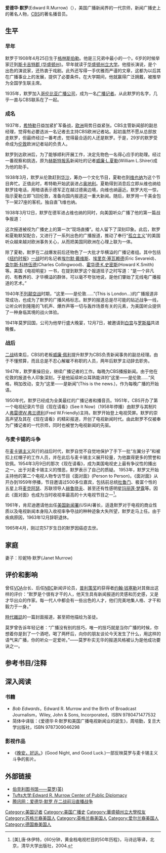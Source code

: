 {{Infobox journalist
| name        = 爱德华·默罗<br />Edward R.Murrow
| image       = EdMurrow.jpg
| caption     = 1956年4月8日，作为CBS记者在[[德国|德国]][[威斯巴登|威斯巴登]]的采访间隙
| birthname   =
| birth_date  = 1908年4月25日
| birth_place = {{US}}[[北卡罗来纳州|北卡罗来纳州]][[格林斯伯勒_(北卡罗来纳州)|格林斯伯勒]]
| death_date  = {{death date and age|1965|4|27|1908|4|25|}}
| death_place = {{US}}[[纽约|纽约]][[布鲁克林区|布鲁克林区]]
| education   = [[华盛顿州立大学|华盛顿州立大学]]
| occupation  = CBS著名[[記者|記者]]
| alias       =
| title       =
| family      =
| spouse      = 珍妮特·默罗
| domesticpartner =
| children    =
| relatives   =
| ethnic      =
| religion    =
| salary      =
| networth    =
| credits     =
| agent       =
| URL         =
}}

'''爱德华·默罗'''(Edward R.Murrow)（{{bd|1908年|4月25日|1965年|4月27日}}），美国广播新闻界的一代宗师，新闻广播史上的著名人物，[[CBS|CBS]]的著名播音员。

==生平==
===早年===
默罗于1908年4月25日生于[[格林斯伯勒_(北卡罗来纳州)|格林斯伯勒]]。他是三兄弟中最小的一个。6岁的时候举家迁到[[斯卡吉特郡_(华盛顿州)|斯卡吉特郡 (华盛顿州)]]。早年就读于[[华盛顿州立大学|华盛顿州立大学]]。他擅长演说，是个出色的演说家，还热衷于戏剧。此外还写得一手优雅而严谨的文章，这都为以后其在广播事业上的发展，提供了必要条件。在大学期间，他就赢得广泛拥戴，被推举为全国学生联主席。

1935年，默罗加入[[哥伦比亚广播公司|哥伦比亚广播公司]]，成为一名[[广播记者|广播记者]]。从此默罗的名字，几乎一直与CBS联系在了一起。

===成名===
1937年，[[希特勒|希特勒]]日益加紧扩军备战，[[欧洲|欧洲]]局势日益紧张。CBS主管新闻部的副总经理，觉得有必要选派一名记者去主持CBS欧洲记者站。起初虽然不愿从总部放走默罗，但最终经过一番考虑，觉得最合适的人还是默罗。于是，29岁的默罗受命成为[[伦敦|伦敦]]欧洲记者站的负责人。

默罗到达欧洲后，为了能够顺利开展工作，决定先物色一名得心应手的助理。经过一番观察和挑选，原为[[赫斯特国际集团|赫斯特报系]]新闻社的记者[[威廉·L.夏勒|威廉·L.夏勒]](William L.Shirer)成为他的助手。

1938年3月，默罗从伦敦赶到[[华沙|华沙]]，筹办一个文化节目，夏勒也到[[维也纳|维也纳]]为这个节目奔忙。正值此时，希特勒开始武装进占[[奥地利|奥地利]]。夏勒得到消息后立即从维也纳给默罗挂电话，用暗语表示德军正在越过德奥边境，向维也纳逼近。默罗大吃一惊，指示夏勒立即飞回伦敦，准备向国内报道这一重大新闻。随后，默罗用一千美金包下一架27座的客机，独自直飞维也纳。

1938年3月12日，默罗在德军进占维也纳的同时，向美国听众广播了他的第一篇战争报道：
{{quote|
我是爱德华·默罗，此刻正从维也纳报道。现在是凌晨2点30分，希特勒本人还未到市内。看来，没有人知道他会在什么时候到这儿。但是绝大多数人预料他会在明早10点之后的某一时刻到达......我是几小时前乘飞机从华沙取道柏林来这儿的。从飞机上鸟瞰维也纳，我发现她跟从前没有两样。但是维也纳确实有所变化......人们在这里把武器举得要比柏林高一些，而且，人们说起“嗨，希特勒”这样字眼声音也要高一些。......年轻的纳粹冲锋队员乘车在街道四周游荡。他们乘着军用卡车、各种型号的装甲车，唱着歌，向人群投扔桔子皮。几乎所有的重要的大楼都设有武装警卫，包括我现在临时广播的这座楼房。整个城市有一种断定要发生某种事情的迹象，每个人都在等待着，想知道希特勒在什么地方，什么时候会到达这里。''<ref>《全球新闻传播史》李彬，清华大学出版社，2005.344页 ISBN 7-302-11346-7</ref>
}}

这次报道被视为广播史上的第一次“现场直播”。给人留下了深刻印象。此后，默罗和夏勒默契配合，又进行了一系列出色的广播报道，推动了奉行“[[孤立主义|孤立主义]]”的美国听众越来越对欧洲事务关心，从而把美国同欧洲在心理上联为一体。

除了夏勒，默罗在二战爆发前后还物色了一大批才华横溢的广播记者组。其中包括《[[纽约时报|纽约时报]]》[[一战|一战]]时的名记者[[埃尔默·戴维斯|埃尔默·戴维斯]]、[[埃里克·塞瓦赖德|埃里克·塞瓦赖德]](Eric Sevareid)、[[查尔斯·科林伍德|查尔斯·科林伍德]](Charles Collingwood)、[[霍华德·K.史密斯|霍华德·K.史密斯]](Howard K.Smith)等。美国《电视明星》一书，在提到默罗这个报道班子之时写道：“是一个非凡的、有教养的、才华横溢的群体，可以毫不夸张地说，是他们肇始了无线电广播报道的艺术。”

1940年[[不列颠空战|不列颠空战]]时期，“这里——是伦敦......”(This is London...)的广播报道非常成功，也成为了默罗的广播风格标志。默罗的报道总是尽可能的贴近战争一线，让听众听到隆隆的飞机声、爆炸声等一切与轰炸场景有关的元素，为美国听众提供了一种身临其境的战火体验。

1941年莫罗回国，公司为他举行盛大晚宴，12月7日，被邀请到[[白宫|白宫]]与[[罗斯福|罗斯福]]共进晚餐。

===战后===
[[二战|二战]]结束后，CBS的老板[[威廉·佩利|威廉·佩利]]提升默罗为CBS负责新闻事务的副总经理。由于不懂预算，而且总是不忍心解雇不称职的人员，两年后默罗主动辞去职务。

1947年，默罗重操旧业，继续广播记者的工作。每晚为CBS播报新闻。由于他在伦敦的报道令人印象深刻，于是他延续听众耳熟能详的“这里——是伦敦......”风格，稍加改动，变为“这里——是新闻”(This is the news.)，作为每晚广播的开始语。

1950年代，默罗已经成为全美最红的广播记者和播音员。1951年，CBS开办了第一个电视纪录片节目《现在请看》(See It Now)（1958年停播）由默罗与其制片人[[弗雷德W.弗兰德利|弗雷德W.弗兰德利]](Fred W.Friendly)主持。默罗开始登上电视荧屏。默罗的崇高声望及其在《现在请看》的精彩报道，开创了电视新闻时代。由此默罗不仅被奉为广播记者的一代宗师，同时也被誉为电视新闻的先驱。
===与麦卡锡的斗争===
在[[麦卡锡主义|麦卡锡主义]]风行的战后时代，默罗自觉不自觉地保护了手下一批“左翼分子”和被扣上红帽子的工作人员，并在此后与麦卡锡主义展开较量，为他赢得更多的赞誉和钦佩。1954年3月9日的那次《现在请看》，成为美国电视史上最有争议性的播出之一。出于对麦卡锡主义的憎恶，默罗表示了自己的质疑。
<!-- 檔案不存在 [[File:Murrow_and_truman_person_2_person_57.jpg|thumb]] -->
1953年，默罗又开始主持他的第二个电视人物专访节目《面对面》(Person to Person)。《面对面》从开办到1959年停播，节目邀请过500多位嘉宾，包括前总统[[杜鲁门|杜鲁门]]、极富个性的五星上将[[麦克阿瑟|麦克阿瑟]]、苏联领导人[[赫鲁晓夫|赫鲁晓夫]]、甚至还有性感明星[[玛丽莲·梦露|玛丽莲·梦露]]等。因此《面对面》也成为当时收视率最高的十大电视节目之一<ref>[美],唐·休伊特，《60分钟，黄金档电视栏目的50年历程》，马诗远等译，北京，清华大学出版社，2004.</ref>。

1961年，肯尼迪邀请他出任[[美国新闻署|美国新闻署]](USIA)署长，适逢默罗对于电视的商业性质以及电视新闻本身陷入收视率争夺战的种种迹象大失所望，默罗走马上任。由于疾病原因，1963年12月辞职退休。

1965年4月，刚过完57岁生日的默罗因癌症去世。

==家庭==
妻子：珍妮特·默罗(Janet Murrow)

==评价和影响==
{{wikiquote|Edward R. Murrow}}
曾任[[VOA|VOA]]台长、后任[[NBC|NBC]]新闻评论员，[[普利策奖|普利策奖]]的获得者[[约翰·钱塞勒|约翰·钱塞勒]]对其做出这样的评价：“默罗是个很有才干的人，他天生具有新闻报道的灵感和历史感，又是才华出众的作家。每一代人中都会有一些出色的人才，他们完美地集人格、才干和毅力于一身。”

[[時代_(雜誌)|時代雜誌]]的一篇封面报道，甚至把他描绘为圣徒。

莫罗曾告诉年轻记者：“广播没有别的技巧，唯一的技巧就是当你广播的时候，你想着你是到了一个酒吧，喝了两杯后，向你的朋友谈论今天发生了什么，用这样的语气来广播，你的听众一定爱听。”——莫罗朴实无华的报道风格被认为是他成功要诀之一。

==参考书目/注释==
{{Reflist}}
==深入阅读==
===书籍===
*''Bob Edwards''，Edward R. Murrow and the Birth of Broadcast Journalism，Wiley, John & Sons, Incorporated，ISBN 9780471477532
*简体中译版：《爱德华·R·默罗和美国广播电视新闻业的诞生》，周培勤，复旦大学出版社，ISBN 9787309046298
===影视作品===
*《[[晚安，好运。|晚安，好运。]]》(Good Night, and Good Luck.)一部反映莫罗与麦卡锡主义斗争的影片。

==外部链接==
{{Commonscat|Edward R. Murrow|Edward R. Murrow}}
*[http://www.lib.berkeley.edu/MRC/murrow.html 伯克利图书馆——莫罗(英)] {{Wayback|url=http://www.lib.berkeley.edu/MRC/murrow.html |date=20080724050746 }}
*[https://web.archive.org/web/20080906121336/http://fletcher.tufts.edu/murrow/murrow/biography.html Tufts大学:Edward R. Murrow Center of Public Diplomacy]
*[http://book.qq.com/a/20070430/000045.htm 腾讯网：爱德华·默罗 在二战前沿直播战争]{{dead link|date=2018年3月 |bot=InternetArchiveBot |fix-attempted=yes }}

{{Authority control}}
{{DEFAULTSORT: Murrow, Edward}}
[[Category:美国记者|Category:美国记者]]
[[Category:美国广播史|Category:美国广播史]]
[[Category:華盛頓州立大學校友|Category:華盛頓州立大學校友]]
[[Category:苏格兰裔美国人|Category:苏格兰裔美国人]]
[[Category:英格兰裔美国人|Category:英格兰裔美国人]]
[[Category:爱尔兰裔美国人|Category:爱尔兰裔美国人]]
[[Category:德国裔美国人|Category:德国裔美国人]]